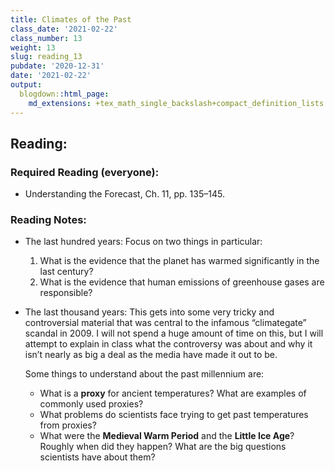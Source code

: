 ```yaml
---
title: Climates of the Past
class_date: '2021-02-22'
class_number: 13
weight: 13
slug: reading_13
pubdate: '2020-12-31'
date: '2021-02-22'
output:
  blogdown::html_page:
    md_extensions: +tex_math_single_backslash+compact_definition_lists
---
```

## Reading:

### Required Reading (everyone):

* Understanding the Forecast, Ch. 11, pp. 135--145.

### Reading Notes:

* The last hundred years: Focus on two things in particular:

    1. What is the evidence that the planet has warmed significantly in the last century?
    1. What is the evidence that human emissions of greenhouse gases are responsible?

* The last thousand years: This gets into some very tricky and controversial material that was central to the infamous "climategate" scandal in 2009. I will not spend a huge amount of time on this, but I will attempt to explain in class what the controversy was about and why it isn't nearly as big a deal as the media have made it out to be.

    Some things to understand about the past millennium are:

    * What is a **proxy** for ancient temperatures? What are examples of commonly used proxies?
    * What problems do scientists face trying to get past temperatures from proxies?
    * What were the **Medieval Warm Period** and the **Little Ice Age**? Roughly when did they happen? What are the big questions scientists have about them?
